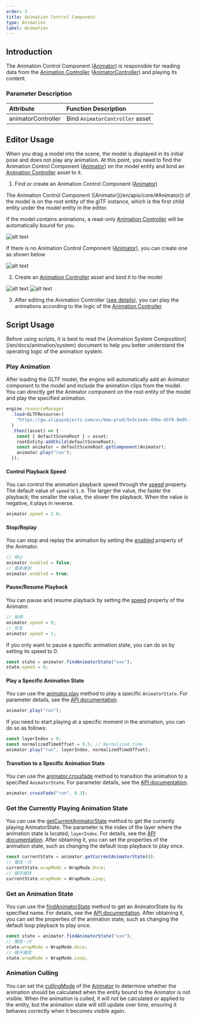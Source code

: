 ```yaml
---
order: 3
title: Animation Control Component
type: Animation
label: Animation
---
```


## Introduction
The Animation Control Component ([Animator](/en/apis/core/#Animator)) is responsible for reading data from the [Animation Controller](/en/docs/animation/animatorController/) ([AnimatorController](/en/apis/core/#AnimatorController)) and playing its content.

### Parameter Description

| Attribute          | Function Description            |
| :----------------- | :----------------------------- |
| animatorController | Bind `AnimatorController` asset |

## Editor Usage

When you drag a model into the scene, the model is displayed in its initial pose and does not play any animation. At this point, you need to find the Animation Control Component ([Animator](/en/apis/core/#Animator)) on the model entity and bind an [Animation Controller](/en/docs/animation/animatorController/) asset to it.

1. Find or create an Animation Control Component ([Animator](/en/apis/core/#Animator))

<Callout type="info">
The Animation Control Component ([Animator](/en/apis/core/#Animator)) of the model is on the root entity of the glTF instance, which is the first child entity under the model entity in the editor.

If the model contains animations, a read-only [Animation Controller](/en/docs/animation/animatorController/) will be automatically bound for you.
</Callout>

![alt text](https://mdn.alipayobjects.com/huamei_3zduhr/afts/img/A*WkafRagPFo8AAAAAAAAAAAAADsJ_AQ/original)

If there is no Animation Control Component ([Animator](/en/apis/core/#Animator)), you can create one as shown below

![alt text](https://mdn.alipayobjects.com/huamei_3zduhr/afts/img/A*uOuPT5cFwx4AAAAAAAAAAAAADsJ_AQ/original)

2. Create an [Animation Controller](/en/docs/animation/animatorController/) asset and bind it to the model

![alt text](https://mdn.alipayobjects.com/huamei_3zduhr/afts/img/A*PxHwTrU58yAAAAAAAAAAAAAADsJ_AQ/original)
![alt text](https://mdn.alipayobjects.com/huamei_3zduhr/afts/img/A*Ds5TTosYiDYAAAAAAAAAAAAADsJ_AQ/original)

3. After editing the Animation Controller ([see details](/en/docs/animation/animatorController/)), you can play the animations according to the logic of the [Animation Controller](/en/docs/animation/animatorController/)

## Script Usage
<Callout type="positive">
Before using scripts, it is best to read the [Animation System Composition](/en/docs/animation/system) document to help you better understand the operating logic of the animation system.
</Callout>

### Play Animation

After loading the GLTF model, the engine will automatically add an Animator component to the model and include the animation clips from the model. You can directly get the Animator component on the root entity of the model and play the specified animation.

```typescript
engine.resourceManager
  .load<GLTFResource>(
    "https://gw.alipayobjects.com/os/bmw-prod/5e3c1e4e-496e-45f8-8e05-f89f2bd5e4a4.glb"
  )
  .then((asset) => {
    const { defaultSceneRoot } = asset;
    rootEntity.addChild(defaultSceneRoot);
    const animator = defaultSceneRoot.getComponent(Animator);
    animator.play("run");
  });
```

#### Control Playback Speed

You can control the animation playback speed through the [speed](/en/apis/core/#Animator-speed) property. The default value of `speed` is `1.0`. The larger the value, the faster the playback; the smaller the value, the slower the playback. When the value is negative, it plays in reverse.

```typescript
animator.speed = 2.0;
```

#### Stop/Replay

You can stop and replay the animation by setting the [enabled](/en/apis/core/#Animator-enabled) property of the Animator.

```typescript
// 停止
animator.enabled = false;
// 重新播放
animator.enabled = true;
```

#### Pause/Resume Playback
You can pause and resume playback by setting the [speed](/en/apis/core/#Animator-speed) property of the Animator.

```typescript
// 暂停
animator.speed = 0;
// 恢复
animator.speed = 1;
```

If you only want to pause a specific animation state, you can do so by setting its speed to 0.

```typescript
const state = animator.findAnimatorState("xxx");
state.speed = 0;
```

#### Play a Specific Animation State

You can use the [animator.play](/en/apis/core/#Animator-play) method to play a specific `AnimatorState`. For parameter details, see the [API documentation](/en/apis/core/#Animator-play).

```typescript
animator.play("run");
```

If you need to start playing at a specific moment in the animation, you can do so as follows:

```typescript
const layerIndex = 0;
const normalizedTimeOffset = 0.5; // Normalized time
animator.play("run", layerIndex, normalizedTimeOffset);
```

<Playground href="/embed/skeleton-animation-play" />

#### Transition to a Specific Animation State

You can use the [animator.crossfade](/en/apis/core/#Animator-crossfade) method to transition the animation to a specified `AnimatorState`. For parameter details, see the [API documentation](/en/apis/core/#Animator-crossFade).

```typescript
animator.crossFade("run", 0.3);
```

<Playground href="/embed/skeleton-animation-crossfade" />

### Get the Currently Playing Animation State

You can use the [getCurrentAnimatorState](/en/apis/core/#Animator-getCurrentAnimatorState) method to get the currently playing AnimatorState. The parameter is the index of the layer where the animation state is located, `layerIndex`. For details, see the [API documentation](/en/apis/core/#Animator-getCurrentAnimatorState). After obtaining it, you can set the properties of the animation state, such as changing the default loop playback to play once.

```typescript
const currentState = animator.getCurrentAnimatorState(0);
// 播放一次
currentState.wrapMode = WrapMode.Once;
// 循环播放
currentState.wrapMode = WrapMode.Loop;
```

### Get an Animation State

You can use the [findAnimatorState](/en/apis/core/#Animator-findAnimatorState) method to get an AnimatorState by its specified name. For details, see the [API documentation](/en/apis/core/#Animator-getCurrentAnimatorState). After obtaining it, you can set the properties of the animation state, such as changing the default loop playback to play once.

```typescript
const state = animator.findAnimatorState("xxx");
// 播放一次
state.wrapMode = WrapMode.Once;
// 循环播放
state.wrapMode = WrapMode.Loop;
```

### Animation Culling

You can set the [cullingMode](/en/apis/core/#Animator-cullingMode) of the [Animator](/en/apis/core/#Animator) to determine whether the animation should be calculated when the entity bound to the Animator is not visible. When the animation is culled, it will not be calculated or applied to the entity, but the animation state will still update over time, ensuring it behaves correctly when it becomes visible again.
```

